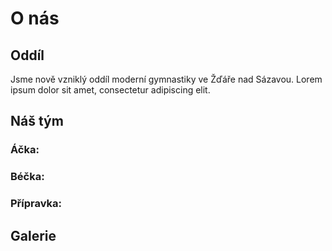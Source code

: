
<script>
</script>

# O nás

## Oddíl

Jsme nově vzniklý oddíl moderní gymnastiky ve Žďáře nad Sázavou. Lorem ipsum dolor sit amet, consectetur adipiscing elit.

## Náš tým

### Áčka:

<Skupina jmena="Esťa_Dokulilová, Niki_Vetešníková, Esťa_Dokulilová" />

### Béčka:

<Skupina jmena="Esťa_Dokulilová, Niki_Vetešníková, Esťa_Dokulilová" />

### Přípravka:

<Skupina jmena="Esťa_Dokulilová, Niki_Vetešníková, Esťa_Dokulilová" />

## Galerie

<Galerie />
